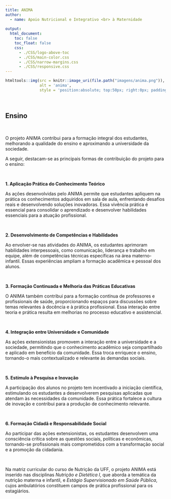 ```yaml
---
title: ANIMA
author:
  - name: Apoio Nutricional e Integrativo <br> à Maternidade
  
output:
  html_document:
    toc: false
    toc_float: false
    css:
      - ./CSS/logo-above-toc
      - ./CSS/main-color.css
      - ./CSS/narrow-margins.css
      - ./CSS/responsive.css
---
```


```r
htmltools::img(src = knitr::image_uri(file.path("imagens/anima.png")), 
               alt = 'anima', 
               style = 'position:absolute; top:50px; right:0px; padding:10px; width:150px;')
```

<br>

## **Ensino**

<br>

O projeto ANIMA contribui para a formação integral dos estudantes, melhorando a qualidade do ensino e aproximando a universidade da sociedade. 

A seguir, destacam-se as principais formas de contribuição do projeto para o ensino:

<br>

**1. Aplicação Prática do Conhecimento Teórico**

As ações desenvolvidas pelo ANIMA permite que estudantes apliquem na prática os conhecimentos adquiridos em sala de aula, enfrentando desafios reais e desenvolvendo soluções inovadoras. Essa vivência prática é essencial para consolidar o aprendizado e desenvolver habilidades essenciais para a atuação profissional.

<br>

**2. Desenvolvimento de Competências e Habilidades**

Ao envolver-se nas atividades do ANIMA, os estudantes aprimoram habilidades interpessoais, como comunicação, liderança e trabalho em equipe, além de competências técnicas específicas na área materno-infantil. Essas experiências ampliam a formação acadêmica e pessoal dos alunos.

<br>

**3. Formação Continuada e Melhoria das Práticas Educativas**

O ANIMA também contribui para a formação contínua de professores e profissionais de saúde, proporcionando espaços para discussões sobre temas relevantes à docência e à prática profissional. Essa interação entre teoria e prática resulta em melhorias no processo educativo e assistencial.

<br>

**4. Integração entre Universidade e Comunidade**

As ações extensionistas promovem a interação entre a universidade e a sociedade, permitindo que o conhecimento acadêmico seja compartilhado e aplicado em benefício da comunidade. Essa troca enriquece o ensino, tornando-o mais contextualizado e relevante às demandas sociais.

<br>

**5. Estímulo à Pesquisa e Inovação**

A participação dos alunos no projeto tem incentivado a iniciação científica, estimulando os estudantes a desenvolverem pesquisas aplicadas que atendam às necessidades da comunidade. Essa prática fortalece a cultura de inovação e contribui para a produção de conhecimento relevante.

<br>

**6. Formação Cidadã e Responsabilidade Social**

Ao participar das ações extensionistas, os estudantes desenvolvem uma consciência crítica sobre as questões sociais, políticas e econômicas, tornando-se profissionais mais comprometidos com a transformação social e a promoção da cidadania.

<br>

Na matriz curricular do curso de Nutrição da UFF, o projeto ANIMA está inserido nas disciplinas *Nutrição e Dietética I*, que aborda a temática da nutrição materna e infantil, e *Estágio Supervisionado em Saúde Pública*, cujos ambulatórios constituem campos de prática profissional para os estagiários.
